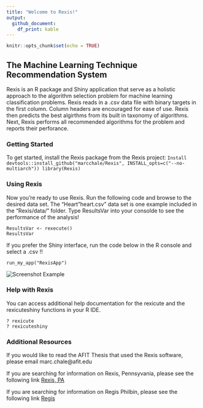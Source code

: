 ```yaml
---
title: "Welcome to Rexis!"
output:
  github_document:
    df_print: kable
---
```


```r
knitr::opts_chunk$set(echo = TRUE)
```

## The Machine Learning Technique Recommendation System

Rexis is an R package and Shiny application that serve as a holistic approach to the algorithm selection problem for machine learning classification problems. Rexis reads in a .csv data file with binary targets in the first column. Column headers are encouraged for ease of use. Rexis then predicts the best algirthms from its built in taxonomy of algorithms. Next, Rexis performs all recommended algorithms for the problem and reports their perforance. 


### Getting Started ###

To get started, install the Rexis package from the Rexis project:
  ```Install
devtools::install_github("marcchale/Rexis", INSTALL_opts=c("--no-multiarch"))
library(Rexis)
```



### Using Rexis ###
Now you're ready to use Rexis. Run the following code and browse to the desired data set. The "Heart"heart.csv" data set is one example included in the "Rexis/data/" folder. Type ResultsVar into your consolde to see the performance of the analysis!

```Use
ResultsVar <- rexecute()
ResultsVar
```



If you prefer the Shiny interface, run the code below in the R console and select a .csv !! 
```Use
run_my_app("RexisApp")
```


<img src="inst/images/HeartScreenshot.PNG" alt="Screenshot Example">


### Help with Rexis ###
You can access additional help documentation for the rexicute and the rexicuteshiny functions in your R IDE. 
```
? rexicute
? rexicuteshiny
```

### Additional Resources ###

If you would like to read the AFIT Thesis that used the Rexis software, please email marc.chale@afit.edu

If you are searching for information on Rexis, Pennsyvania, please see the following link
[Rexis, PA](https://en.wikipedia.org/wiki/Rexis,_Pennsylvania)


If you are searching for information on Regis Philbin, please see the following link
[Regis](https://en.wikipedia.org/wiki/Regis_Philbin)

